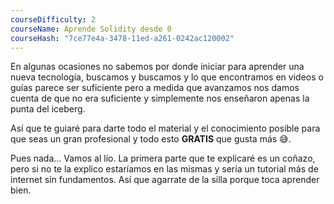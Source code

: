```yaml
---
courseDifficulty: 2
courseName: Aprende Solidity desde 0
courseHash: "7ce77e4a-3478-11ed-a261-0242ac120002"
---
```


En algunas ocasiones no sabemos por donde iniciar para aprender una nueva tecnología, buscamos y buscamos y lo que encontramos en videos o guías parece ser suficiente pero a medida que avanzamos nos damos cuenta de que no era suficiente y simplemente nos enseñaron apenas la punta del iceberg.

Así que te guiaré para darte todo el material y el conocimiento posible para que seas un gran profesional y todo esto **GRATIS** que gusta más 😅.

Pues nada... Vamos al lío. La primera parte que te explicaré es un coñazo, pero si no te la explico estaríamos en las mismas y sería un tutorial más de internet sin fundamentos. Así que agarrate de la silla porque toca aprender bien.
